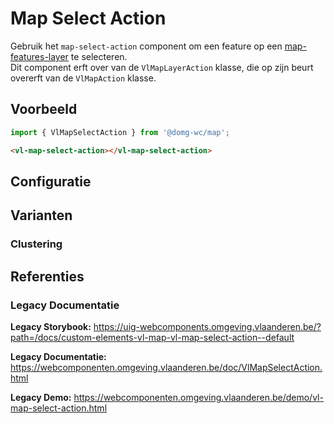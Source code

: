 
# Map Select Action

Gebruik het `map-select-action` component om een feature op een [map-features-layer](/docs/map-layer-vector-layer-features-layer--map-features-layer-default) te selecteren.<br/>
Dit component erft over van de `VlMapLayerAction` klasse, die op zijn beurt overerft van de `VlMapAction` klasse.

## Voorbeeld

```js
import { VlMapSelectAction } from '@domg-wc/map';
```

```html
<vl-map-select-action></vl-map-select-action>
```

<DocsStory id="map-action-layer-action-select-action--map-select-action-default" />

## Configuratie

<ArgsTable story={PRIMARY_STORY} />

## Varianten

### Clustering

<DocsStory id="map-action-layer-action-select-action--map-select-action-clustering" />

## Referenties

### Legacy Documentatie

**Legacy Storybook:** https://uig-webcomponents.omgeving.vlaanderen.be/?path=/docs/custom-elements-vl-map-vl-map-select-action--default

**Legacy Documentatie:** https://webcomponenten.omgeving.vlaanderen.be/doc/VlMapSelectAction.html

**Legacy Demo:** https://webcomponenten.omgeving.vlaanderen.be/demo/vl-map-select-action.html
